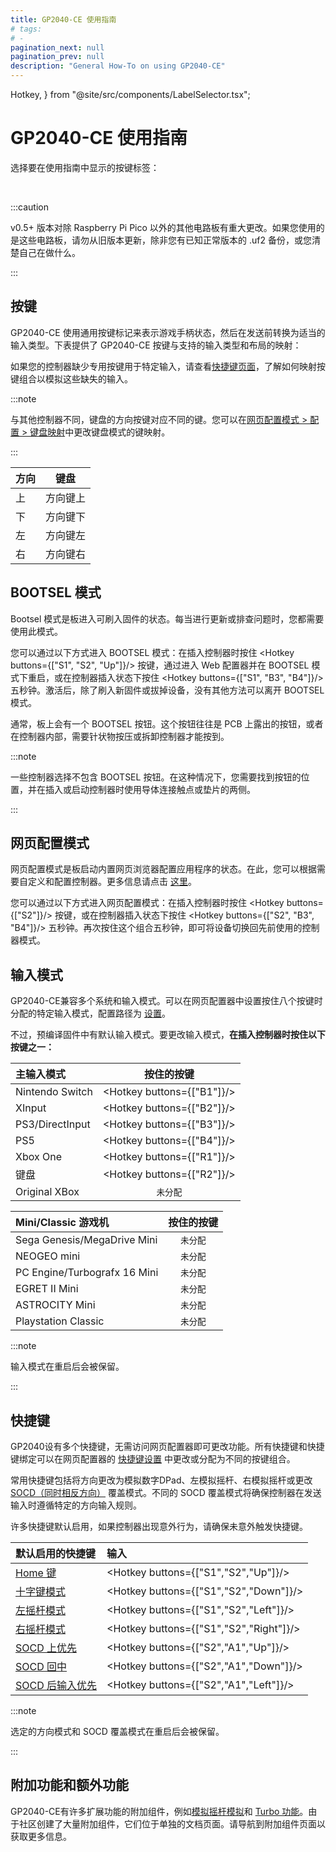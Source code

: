 ```yaml
---
title: GP2040-CE 使用指南
# tags:
# -
pagination_next: null
pagination_prev: null
description: "General How-To on using GP2040-CE"
---
```


  Hotkey,
} from "@site/src/components/LabelSelector.tsx";

# GP2040-CE 使用指南

选择要在使用指南中显示的按键标签：

<InputLabelSelector />
<br />

:::caution

v0.5+ 版本对除 Raspberry Pi Pico 以外的其他电路板有重大更改。如果您使用的是这些电路板，请勿从旧版本更新，除非您有已知正常版本的 .uf2 备份，或您清楚自己在做什么。

:::

## 按键

GP2040-CE 使用通用按键标记来表示游戏手柄状态，然后在发送前转换为适当的输入类型。下表提供了 GP2040-CE 按键与支持的输入类型和布局的映射：

<Tabs groupID="input-modes">

<TabItem value="Primary Input Modes" label="Primary Input Modes" default>

<InputTable />

</TabItem>

<TabItem value="Mini/Classic Consoles" label="Mini/Classic Consoles">

<InputTableMiniClassic />

</TabItem>

</Tabs>

如果您的控制器缺少专用按键用于特定输入，请查看[快捷键页面](./hotkeys.mdx)，了解如何映射按键组合以模拟这些缺失的输入。

:::note

与其他控制器不同，键盘的方向按键对应不同的键。您可以在[网页配置模式 > 配置 > 键盘映射](./web-configurator/menu-pages/01-settings.mdx#keyboard-mapping)中更改键盘模式的键映射。

:::

| 方向  | 键盘        |
| ----- | ----------- |
| 上    | 方向键上    |
| 下    | 方向键下    |
| 左    | 方向键左    |
| 右    | 方向键右    |

## BOOTSEL 模式

Bootsel 模式是板进入可刷入固件的状态。每当进行更新或排查问题时，您都需要使用此模式。

您可以通过以下方式进入 BOOTSEL 模式：在插入控制器时按住 <Hotkey buttons={["S1", "S2", "Up"]}/> 按键，通过进入 Web 配置器并在 BOOTSEL 模式下重启，或在控制器插入状态下按住 <Hotkey buttons={["S1", "B3", "B4"]}/> 五秒钟。激活后，除了刷入新固件或拔掉设备，没有其他方法可以离开 BOOTSEL 模式。

通常，板上会有一个 BOOTSEL 按钮。这个按钮往往是 PCB 上露出的按钮，或者在控制器内部，需要针状物按压或拆卸控制器才能按到。

:::note

一些控制器选择不包含 BOOTSEL 按钮。在这种情况下，您需要找到按钮的位置，并在插入或启动控制器时使用导体连接触点或垫片的两侧。

:::

## 网页配置模式

网页配置模式是板启动内置网页浏览器配置应用程序的状态。在此，您可以根据需要自定义和配置控制器。更多信息请点击 [这里](./web-configurator/web-configurator.mdx)。

您可以通过以下方式进入网页配置模式：在插入控制器时按住 <Hotkey buttons={["S2"]}/> 按键，或在控制器插入状态下按住 <Hotkey buttons={["S2", "B3", "B4"]}/> 五秒钟。再次按住这个组合五秒钟，即可将设备切换回先前使用的控制器模式。

## 输入模式

GP2040-CE兼容多个系统和输入模式。可以在网页配置器中设置按住八个按键时分配的特定输入模式，配置路径为 [设置](./web-configurator/menu-pages/01-settings.mdx#boot-input-modes)。

不过，预编译固件中有默认输入模式。要更改输入模式，**在插入控制器时按住以下按键之一：**

| 主输入模式      |        按住的按键         |
| :------------- | :-----------------------: |
| Nintendo Switch | <Hotkey buttons={["B1"]}/> |
| XInput          | <Hotkey buttons={["B2"]}/> |
| PS3/DirectInput | <Hotkey buttons={["B3"]}/> |
| PS5             | <Hotkey buttons={["B4"]}/> |
| Xbox One        | <Hotkey buttons={["R1"]}/> |
| 键盘            | <Hotkey buttons={["R2"]}/> |
| Original XBox   |      `未分配`            |

| Mini/Classic 游戏机          | 按住的按键 |
| :--------------------------- | :--------: |
| Sega Genesis/MegaDrive Mini  | `未分配`   |
| NEOGEO mini                  | `未分配`   |
| PC Engine/Turbografx 16 Mini | `未分配`   |
| EGRET II Mini                | `未分配`   |
| ASTROCITY Mini               | `未分配`   |
| Playstation Classic          | `未分配`   |

:::note

输入模式在重启后会被保留。

:::

## 快捷键

GP2040设有多个快捷键，无需访问网页配置器即可更改功能。所有快捷键和快捷键绑定可以在网页配置器的 [快捷键设置](./web-configurator/menu-pages/01-settings.mdx#hotkey-settings) 中更改或分配为不同的按键组合。

常用快捷键包括将方向更改为模拟数字DPad、左模拟摇杆、右模拟摇杆或更改 [SOCD（同时相反方向）](https://glossary.infil.net/?t=SOCD) 覆盖模式。不同的 SOCD 覆盖模式将确保控制器在发送输入时遵循特定的方向输入规则。

许多快捷键默认启用，如果控制器出现意外行为，请确保未意外触发快捷键。

| 默认启用的快捷键                           | 输入                              |
| :----------------------------------------- | :-------------------------------- |
| [Home 键](hotkeys.mdx#home-button)        | <Hotkey buttons={["S1","S2","Up"]}/> |
| [十字键模式](hotkeys.mdx#dpad-digital)      | <Hotkey buttons={["S1","S2","Down"]}/> |
| [左摇杆模式](hotkeys.mdx#dpad-left-analog) | <Hotkey buttons={["S1","S2","Left"]}/> |
| [右摇杆模式](hotkeys.mdx#dpad-right-analog) | <Hotkey buttons={["S1","S2","Right"]}/> |
| [SOCD 上优先](hotkeys.mdx#socd-up-priority) | <Hotkey buttons={["S2","A1","Up"]}/>    |
| [SOCD 回中](hotkeys.mdx#socd-neutral)     | <Hotkey buttons={["S2","A1","Down"]}/>  |
| [SOCD 后输入优先](hotkeys.mdx#socd-last-win) | <Hotkey buttons={["S2","A1","Left"]}/>  |

:::note

选定的方向模式和 SOCD 覆盖模式在重启后会被保留。

:::

## 附加功能和额外功能

GP2040-CE有许多扩展功能的附加组件，例如[模拟摇杆模拟](./add-ons/analog.mdx)和 [Turbo 功能](./add-ons/turbo.mdx)。由于社区创建了大量附加组件，它们位于单独的文档页面。请导航到附加组件页面以获取更多信息。
